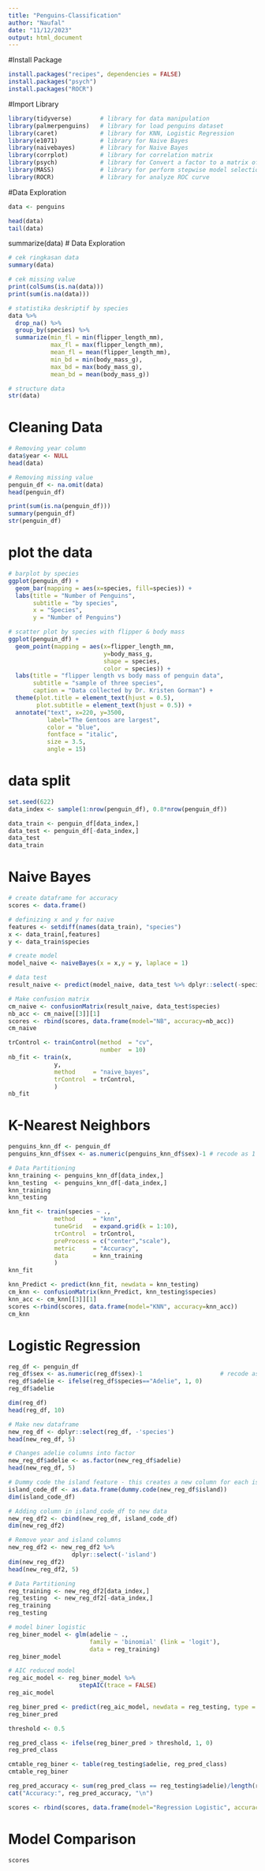 ---
title: "Penguins-Classification"
author: "Naufal"
date: "11/12/2023"
output: html_document
---
#Install Package
```{r install}
install.packages("recipes", dependencies = FALSE)
install.packages("psych")
install.packages("ROCR")
```
#Import Library

```{r load packages}
library(tidyverse)        # library for data manipulation
library(palmerpenguins)   # library for load penguins dataset
library(caret)            # library for KNN, Logistic Regression
library(e1071)            # library for Naive Bayes
library(naivebayes)       # library for Naive Bayes
library(corrplot)         # library for correlation matrix
library(psych)            # library for Convert a factor to a matrix of dummy codes
library(MASS)             # library for perform stepwise model selection
library(ROCR)             # library for analyze ROC curve
```

#Data Exploration
```{r gathering data}
data <- penguins

head(data)
tail(data)
```
summarize(data)
# Data Exploration
```{r eda}
# cek ringkasan data
summary(data)

# cek missing value
print(colSums(is.na(data)))
print(sum(is.na(data)))

# statistika deskriptif by species
data %>% 
  drop_na() %>% 
  group_by(species) %>% 
  summarize(min_fl = min(flipper_length_mm), 
            max_fl = max(flipper_length_mm),
            mean_fl = mean(flipper_length_mm),
            min_bd = min(body_mass_g), 
            max_bd = max(body_mass_g),
            mean_bd = mean(body_mass_g))

# structure data
str(data)
```
# Cleaning Data
```{r clean}
# Removing year column
data$year <- NULL 
head(data)

# Removing missing value
penguin_df <- na.omit(data)
head(penguin_df)

print(sum(is.na(penguin_df)))
summary(penguin_df)
str(penguin_df)
```

# plot the data
```{r plot}
# barplot by species
ggplot(penguin_df) +
  geom_bar(mapping = aes(x=species, fill=species)) +
  labs(title = "Number of Penguins",
       subtitle = "by species",
       x = "Species",
       y = "Number of Penguins")

# scatter plot by species with flipper & body mass
ggplot(penguin_df) + 
  geom_point(mapping = aes(x=flipper_length_mm, 
                           y=body_mass_g, 
                           shape = species, 
                           color = species)) +
  labs(title = "flipper length vs body mass of penguin data",
       subtitle = "sample of three species",
       caption = "Data collected by Dr. Kristen Gorman") +
  theme(plot.title = element_text(hjust = 0.5), 
        plot.subtitle = element_text(hjust = 0.5)) +
  annotate("text", x=220, y=3500, 
           label="The Gentoos are largest", 
           color = "blue",
           fontface = "italic",
           size = 3.5,
           angle = 15)
```

# data split
```{r split}
set.seed(622)
data_index <- sample(1:nrow(penguin_df), 0.8*nrow(penguin_df))

data_train <- penguin_df[data_index,]
data_test <- penguin_df[-data_index,]
data_test
data_train
```

# Naive Bayes
```{r nb}
# create dataframe for accuracy
scores <- data.frame()

# definizing x and y for naive
features <- setdiff(names(data_train), "species")
x <- data_train[,features]
y <- data_train$species

# create model
model_naive <- naiveBayes(x = x,y = y, laplace = 1)

# data test
result_naive <- predict(model_naive, data_test %>% dplyr::select(-species))

# Make confusion matrix
cm_naive <- confusionMatrix(result_naive, data_test$species)
nb_acc <- cm_naive[[3]][1]
scores <- rbind(scores, data.frame(model="NB", accuracy=nb_acc))
cm_naive
```
```{r nbtraintest}
trControl <- trainControl(method  = "cv",
                          number  = 10)
nb_fit <- train(x,
             y,
             method     = "naive_bayes",
             trControl  = trControl,
             )
nb_fit
```

# K-Nearest Neighbors
```{r knn}
penguins_knn_df <- penguin_df
penguins_knn_df$sex <- as.numeric(penguins_knn_df$sex)-1 # recode as 1 or 0

# Data Partitioning
knn_training <- penguins_knn_df[data_index,]
knn_testing  <- penguins_knn_df[-data_index,]
knn_training
knn_testing
```
```{r knnmodel}

knn_fit <- train(species ~ .,
             method     = "knn",
             tuneGrid   = expand.grid(k = 1:10),
             trControl  = trControl,
             preProcess = c("center","scale"),
             metric     = "Accuracy",
             data       = knn_training
             )
knn_fit
```
```{r knnpredict}
knn_Predict <- predict(knn_fit, newdata = knn_testing) 
cm_knn <- confusionMatrix(knn_Predict, knn_testing$species)
knn_acc <- cm_knn[[3]][1]
scores <-rbind(scores, data.frame(model="KNN", accuracy=knn_acc))
cm_knn
```
# Logistic Regression
```{r reg}
reg_df <- penguin_df
reg_df$sex <- as.numeric(reg_df$sex)-1                      # recode as 1 or 0
reg_df$adelie <- ifelse(reg_df$species=="Adelie", 1, 0) 
reg_df$adelie

dim(reg_df)
head(reg_df, 10)

# Make new dataframe
new_reg_df <- dplyr::select(reg_df, -'species')
head(new_reg_df, 5)

# Changes adelie columns into factor
new_reg_df$adelie <- as.factor(new_reg_df$adelie)
head(new_reg_df, 5)

# Dummy code the island feature - this creates a new column for each island (0 || 1)
island_code_df <- as.data.frame(dummy.code(new_reg_df$island))
dim(island_code_df)

# Adding column in island_code_df to new data
new_reg_df2 <- cbind(new_reg_df, island_code_df)
dim(new_reg_df2)

# Remove year and island columns
new_reg_df2 <- new_reg_df2 %>%
                  dplyr::select(-'island')
dim(new_reg_df2)
head(new_reg_df2, 5)

# Data Partitioning
reg_training <- new_reg_df2[data_index,]
reg_testing  <- new_reg_df2[-data_index,]
reg_training
reg_testing
```

```{r regmodel}
# model biner logistic
reg_biner_model <- glm(adelie ~ .,
                       family = 'binomial' (link = 'logit'),
                       data = reg_training)
reg_biner_model

# AIC reduced model
reg_aic_model <- reg_biner_model %>%
                    stepAIC(trace = FALSE)
reg_aic_model
```
```{r regpredict}
reg_biner_pred <- predict(reg_aic_model, newdata = reg_testing, type = "response")
reg_biner_pred

threshold <- 0.5

reg_pred_class <- ifelse(reg_biner_pred > threshold, 1, 0)
reg_pred_class

cmtable_reg_biner <- table(reg_testing$adelie, reg_pred_class)
cmtable_reg_biner

reg_pred_accuracy <- sum(reg_pred_class == reg_testing$adelie)/length(reg_testing$adelie)
cat("Accuracy:", reg_pred_accuracy, "\n")

scores <- rbind(scores, data.frame(model="Regression Logistic", accuracy=reg_pred_accuracy))
```
# Model Comparison
```{r scores}
scores
```


